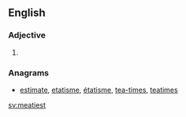 ==English==

===Adjective===
{{head|en|adjective superlative form}}

# {{en-superlative of|meaty}}

===Anagrams===
* [[estimate#English|estimate]], [[etatisme#English|etatisme]], [[étatisme#English|étatisme]], [[tea-times#English|tea-times]], [[teatimes#English|teatimes]]

[[sv:meatiest]]